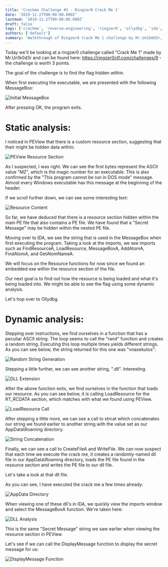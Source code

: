 ```yaml
---
title: 'Crackme Challenge #3 - Ringzer0 Crack Me 1'
date: '2019-11-27T00:00:00.000Z'
lastmod: '2019-11-27T00:00:00.000Z'
draft: false
tags: ['crackme', 'reverse-engineering', 'ringzer0', 'ollydbg', 'ida', 'peview', 'resources']
authors: ['default']
summary: 'Walkthrough of Ringzer0 Crack Me 1 challenge by Mr.Un1k0d3r, demonstrating PE resource analysis and dynamic reverse engineering techniques.'
---
```


Today we'll be looking at a ringzer0 challenge called "Crack Me 1" made by Mr.Un1k0d3r and can be found here: https://ringzer0ctf.com/challenges/9 - the challenge is worth 3 points.

The goal of the challenge is to find the flag hidden within.

When first executing the executable, we are presented with the following MessageBox:

![Initial MessageBox](/static/images/blog/crackme-3-1.png)

After pressing OK, the program exits.

# Static analysis:

I noticed in PEView that there is a custom resource section, suggesting that their might be hidden data within:

![PEView Resource Section](/static/images/blog/crackme-3-2.png)

As I suspected, I was right. We can see the first bytes represent the ASCII value "MZ", which is the magic number for an executable. This is also confirmed by the "This program cannot be run in DOS mode" message. Almost every Windows executable has this message at the beginning of the header.

If we scroll further down, we can see some interesting text:

![Resource Content](/static/images/blog/crackme-3-3.png)

So far, we have deduced that there is a resource section hidden within the main PE file that also contains a PE file. We have found that a "Secret Message" may be hidden within the nested PE file.

Moving over to IDA, we see the string that is used in the MessageBox when first executing the program. Taking a look at the imports, we see imports such as FindResourceA, LoadResource, MessageBoxA, AddAtomA, FindAtomA, and GetAtomNameA.

We will focus on the Resource functions for now since we found an embedded exe within the resource section of the file.

Our next goal is to find out how the resource is being loaded and what it's being loaded into. We might be able to see the flag using some dynamic analysis.

Let's hop over to Ollydbg.

# Dynamic analysis:

Stepping over instructions, we find ourselves in a function that has a peculiar ASCII string. The loop seems to call the "rand" function and creates a random string. Executing this loop multiple times yields different strings. As you can see below, the string returned for this one was "vnasekutos":

![Random String Generation](/static/images/blog/crackme-3-4.png)

Stepping a little further, we can see another string, ".dll". Interesting.

![DLL Extension](/static/images/blog/crackme-3-5.png)

After the above function exits, we find ourselves in the function that loads our resource. As you can see below, it is calling LoadResource for the RT_RCDATA section, which matches with what we found using PEView.

![LoadResource Call](/static/images/blog/crackme-3-6.png)

After stepping a little more, we can see a call to strcat which concatenates our string we found earlier to another string with the value set as our AppData\Roaming directory.

![String Concatenation](/static/images/blog/crackme-3-7.png)

Finally, we can see a call to CreateFileA and WriteFile. We can now suspect that each time we execute the crack me, it creates a randomly-named dll file in our AppData\Roaming directory, loads the PE file found in the resource section and writes the PE file to our dll file.

Let's take a look at that dll file.

As you can see, I have executed the crack me a few times already:

![AppData Directory](/static/images/blog/crackme-3-8.png)

When viewing one of these dll's in IDA, we quickly view the imports window and select the MessageBoxA function. We're taken here:

![DLL Analysis](/static/images/blog/crackme-3-9.png)

This is the same "Secret Message" string we saw earlier when viewing the resource section in PEView.

Let's see if we can call the DisplayMessage function to display the secret message for us:

![DisplayMessage Function](/static/images/blog/crackme-3-10.png)
